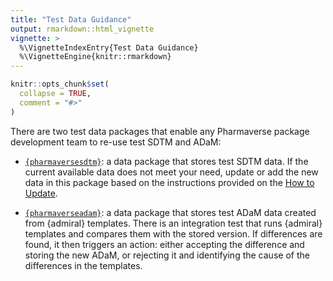 ```yaml
---
title: "Test Data Guidance"
output: rmarkdown::html_vignette
vignette: >
  %\VignetteIndexEntry{Test Data Guidance}
  %\VignetteEngine{knitr::rmarkdown}
---
```


```r
knitr::opts_chunk$set(
  collapse = TRUE,
  comment = "#>"
)
```

There are two test data packages that enable any Pharmaverse package development team to re-use test SDTM and ADaM: 

- [`{pharmaversesdtm}`](https://github.com/pharmaverse/pharmaversesdtm): a data package that stores test SDTM data. If the current available data does not meet your need, update or add the new data in this package based on the instructions provided on the [How to Update](https://pharmaverse.github.io/pharmaversesdtm/).

- [`{pharmaverseadam}`](https://github.com/pharmaverse/pharmaverseadam): a data package that stores test ADaM data created from {admiral} templates. There is an integration test that runs {admiral} templates and compares them with the stored version. If differences are found, it then triggers an action: either accepting the difference and storing the new ADaM, or rejecting it and identifying the cause of the differences in the templates.
